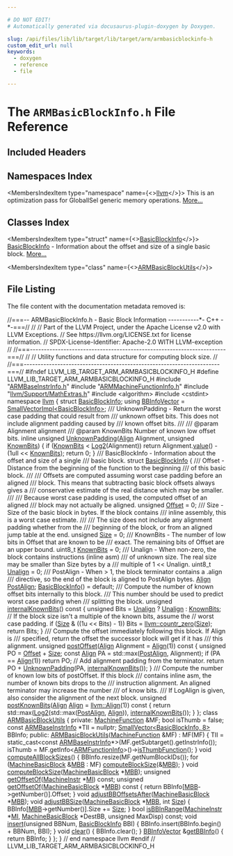 ```yaml
---

# DO NOT EDIT!
# Automatically generated via docusaurus-plugin-doxygen by Doxygen.

slug: /api/files/lib/lib/target/lib/target/arm/armbasicblockinfo-h
custom_edit_url: null
keywords:
  - doxygen
  - reference
  - file

---
```





# The `ARMBasicBlockInfo.h` File Reference

<DoxygenPage pluginConfig={pluginConfig}>



## Included Headers

<IncludesList>
<IncludesListItem
  filePath="ARMBaseInstrInfo.h"
  permalink="/docs/api/files/lib/lib/target/lib/target/arm/armbaseinstrinfo-h"
  isLocal="true" />
<IncludesListItem
  filePath="ARMMachineFunctionInfo.h"
  permalink="/docs/api/files/lib/lib/target/lib/target/arm/armmachinefunctioninfo-h"
  isLocal="true" />
<IncludesListItem
  filePath="llvm/Support/MathExtras.h"
  permalink="/docs/api/files/include/include/llvm/include/llvm/support/mathextras-h"
  isLocal="true" />
<IncludesListItem
  filePath="algorithm"
  permalink=""
  isLocal="false" />
<IncludesListItem
  filePath="cstdint"
  permalink=""
  isLocal="false" />
</IncludesList>

## Namespaces Index

<MembersIndex>

<MembersIndexItem
  type="namespace"
  name={<><a href="/docs/api/namespaces/llvm">llvm</a></>}>
This is an optimization pass for GlobalISel generic memory operations. <a href="/docs/api/namespaces/llvm/#details">More...</a>
</MembersIndexItem>

</MembersIndex>

## Classes Index

<MembersIndex>

<MembersIndexItem
  type="struct"
  name={<><a href="/docs/api/structs/llvm/basicblockinfo">BasicBlockInfo</a></>}>
<a href="/docs/api/structs/llvm/basicblockinfo">BasicBlockInfo</a> - Information about the offset and size of a single basic block. <a href="/docs/api/structs/llvm/basicblockinfo/#details">More...</a>
</MembersIndexItem>

<MembersIndexItem
  type="class"
  name={<><a href="/docs/api/classes/llvm/armbasicblockutils">ARMBasicBlockUtils</a></>}>
</MembersIndexItem>

</MembersIndex>


## File Listing

The file content with the documentation metadata removed is:

<ProgramListing>

<Link id="l00001" /><CodeLine lineNumber="1"><Highlight kind="comment">//===-- ARMBasicBlockInfo.h - Basic Block Information -----------&#42;- C++ -&#42;-===//</Highlight><Highlight kind="normal"></Highlight></CodeLine>
<Link id="l00002" /><CodeLine lineNumber="2"><Highlight kind="normal"></Highlight><Highlight kind="comment">//</Highlight><Highlight kind="normal"></Highlight></CodeLine>
<Link id="l00003" /><CodeLine lineNumber="3"><Highlight kind="normal"></Highlight><Highlight kind="comment">// Part of the LLVM Project, under the Apache License v2.0 with LLVM Exceptions.</Highlight><Highlight kind="normal"></Highlight></CodeLine>
<Link id="l00004" /><CodeLine lineNumber="4"><Highlight kind="normal"></Highlight><Highlight kind="comment">// See https://llvm.org/LICENSE.txt for license information.</Highlight><Highlight kind="normal"></Highlight></CodeLine>
<Link id="l00005" /><CodeLine lineNumber="5"><Highlight kind="normal"></Highlight><Highlight kind="comment">// SPDX-License-Identifier: Apache-2.0 WITH LLVM-exception</Highlight><Highlight kind="normal"></Highlight></CodeLine>
<Link id="l00006" /><CodeLine lineNumber="6"><Highlight kind="normal"></Highlight><Highlight kind="comment">//</Highlight><Highlight kind="normal"></Highlight></CodeLine>
<Link id="l00007" /><CodeLine lineNumber="7"><Highlight kind="normal"></Highlight><Highlight kind="comment">//===----------------------------------------------------------------------===//</Highlight><Highlight kind="normal"></Highlight></CodeLine>
<Link id="l00008" /><CodeLine lineNumber="8"><Highlight kind="normal"></Highlight><Highlight kind="comment">//</Highlight><Highlight kind="normal"></Highlight></CodeLine>
<Link id="l00009" /><CodeLine lineNumber="9"><Highlight kind="normal"></Highlight><Highlight kind="comment">// Utility functions and data structure for computing block size.</Highlight><Highlight kind="normal"></Highlight></CodeLine>
<Link id="l00010" /><CodeLine lineNumber="10"><Highlight kind="normal"></Highlight><Highlight kind="comment">//</Highlight><Highlight kind="normal"></Highlight></CodeLine>
<Link id="l00011" /><CodeLine lineNumber="11"><Highlight kind="normal"></Highlight><Highlight kind="comment">//===----------------------------------------------------------------------===//</Highlight><Highlight kind="normal"></Highlight></CodeLine>
<Link id="l00012" /><CodeLine lineNumber="12"><Highlight kind="normal"></Highlight></CodeLine>
<Link id="l00013" /><CodeLine lineNumber="13"><Highlight kind="normal"></Highlight><Highlight kind="preprocessor">#ifndef LLVM&#95;LIB&#95;TARGET&#95;ARM&#95;ARMBASICBLOCKINFO&#95;H</Highlight><Highlight kind="normal"></Highlight></CodeLine>
<Link id="l00014" /><CodeLine lineNumber="14"><Highlight kind="normal"></Highlight><Highlight kind="preprocessor">#define LLVM&#95;LIB&#95;TARGET&#95;ARM&#95;ARMBASICBLOCKINFO&#95;H</Highlight><Highlight kind="normal"></Highlight></CodeLine>
<Link id="l00015" /><CodeLine lineNumber="15"><Highlight kind="normal"></Highlight></CodeLine>
<Link id="l00016" /><CodeLine lineNumber="16"><Highlight kind="normal"></Highlight><Highlight kind="preprocessor">#include &quot;<a href="/docs/api/files/lib/lib/target/lib/target/arm/armbaseinstrinfo-h">ARMBaseInstrInfo.h</a>&quot;</Highlight><Highlight kind="normal"></Highlight></CodeLine>
<Link id="l00017" /><CodeLine lineNumber="17"><Highlight kind="normal"></Highlight><Highlight kind="preprocessor">#include &quot;<a href="/docs/api/files/lib/lib/target/lib/target/arm/armmachinefunctioninfo-h">ARMMachineFunctionInfo.h</a>&quot;</Highlight><Highlight kind="normal"></Highlight></CodeLine>
<Link id="l00018" /><CodeLine lineNumber="18"><Highlight kind="normal"></Highlight><Highlight kind="preprocessor">#include &quot;<a href="/docs/api/files/include/include/llvm/include/llvm/support/mathextras-h">llvm/Support/MathExtras.h</a>&quot;</Highlight><Highlight kind="normal"></Highlight></CodeLine>
<Link id="l00019" /><CodeLine lineNumber="19"><Highlight kind="normal"></Highlight><Highlight kind="preprocessor">#include &lt;algorithm&gt;</Highlight><Highlight kind="normal"></Highlight></CodeLine>
<Link id="l00020" /><CodeLine lineNumber="20"><Highlight kind="normal"></Highlight><Highlight kind="preprocessor">#include &lt;cstdint&gt;</Highlight><Highlight kind="normal"></Highlight></CodeLine>
<Link id="l00021" /><CodeLine lineNumber="21"><Highlight kind="normal"></Highlight></CodeLine>
<Link id="l00022" /><CodeLine lineNumber="22"><Highlight kind="normal"></Highlight><Highlight kind="keyword">namespace </Highlight><Highlight kind="normal"><a href="/docs/api/namespaces/llvm">llvm</a> &#123;</Highlight></CodeLine>
<Link id="l00023" /><CodeLine lineNumber="23"><Highlight kind="normal"></Highlight></CodeLine>
<Link id="l00024" /><CodeLine lineNumber="24"><Highlight kind="normal"></Highlight><Highlight kind="keyword">struct </Highlight><Highlight kind="normal"><a href="/docs/api/structs/llvm/basicblockinfo">BasicBlockInfo</a>;</Highlight></CodeLine>
<Link id="l00025" /><CodeLine lineNumber="25" lineLink="/docs/api/namespaces/llvm/#ad73672265cf2227fb29130e76b73cb3f"><Highlight kind="normal"></Highlight><Highlight kind="keyword">using </Highlight><Highlight kind="normal"><a href="/docs/api/namespaces/llvm/#ad73672265cf2227fb29130e76b73cb3f">BBInfoVector</a> = <a href="/docs/api/classes/llvm/smallvectorimpl">SmallVectorImpl&lt;BasicBlockInfo&gt;</a>;</Highlight></CodeLine>
<Link id="l00026" /><CodeLine lineNumber="26"><Highlight kind="normal"></Highlight><Highlight kind="comment"></Highlight></CodeLine>
<Link id="l00027" /><CodeLine lineNumber="27"><Highlight kind="comment">/// UnknownPadding - Return the worst case padding that could result from</Highlight></CodeLine>
<Link id="l00028" /><CodeLine lineNumber="28"><Highlight kind="comment">/// unknown offset bits.  This does not include alignment padding caused by</Highlight></CodeLine>
<Link id="l00029" /><CodeLine lineNumber="29"><Highlight kind="comment">/// known offset bits.</Highlight></CodeLine>
<Link id="l00030" /><CodeLine lineNumber="30"><Highlight kind="comment">///</Highlight></CodeLine>
<Link id="l00031" /><CodeLine lineNumber="31"><Highlight kind="comment">/// @param Alignment alignment</Highlight></CodeLine>
<Link id="l00032" /><CodeLine lineNumber="32"><Highlight kind="comment">/// @param KnownBits Number of known low offset bits.</Highlight><Highlight kind="normal"></Highlight></CodeLine>
<Link id="l00033" /><CodeLine lineNumber="33" lineLink="/docs/api/namespaces/llvm/#aca36878e37b708e22ace80dececead61"><Highlight kind="normal"></Highlight><Highlight kind="keyword">inline</Highlight><Highlight kind="normal"> </Highlight><Highlight kind="keywordtype">unsigned</Highlight><Highlight kind="normal"> <a href="/docs/api/namespaces/llvm/#aca36878e37b708e22ace80dececead61">UnknownPadding</a>(<a href="/docs/api/structs/llvm/align">Align</a> Alignment, </Highlight><Highlight kind="keywordtype">unsigned</Highlight><Highlight kind="normal"> <a href="/docs/api/structs/llvm/knownbits">KnownBits</a>) &#123;</Highlight></CodeLine>
<Link id="l00034" /><CodeLine lineNumber="34"><Highlight kind="normal">  </Highlight><Highlight kind="keywordflow">if</Highlight><Highlight kind="normal"> (<a href="/docs/api/structs/llvm/knownbits">KnownBits</a> &lt; <a href="/docs/api/namespaces/llvm/#ad82de9da62635df78a534de0f16c1129">Log2</a>(Alignment))</Highlight></CodeLine>
<Link id="l00035" /><CodeLine lineNumber="35"><Highlight kind="normal">    </Highlight><Highlight kind="keywordflow">return</Highlight><Highlight kind="normal"> Alignment.<a href="/docs/api/structs/llvm/align/#a80735739b49cf97a491922c8f9af2cc1">value</a>() - (1ull &lt;&lt; <a href="/docs/api/structs/llvm/knownbits">KnownBits</a>);</Highlight></CodeLine>
<Link id="l00036" /><CodeLine lineNumber="36"><Highlight kind="normal">  </Highlight><Highlight kind="keywordflow">return</Highlight><Highlight kind="normal"> 0;</Highlight></CodeLine>
<Link id="l00037" /><CodeLine lineNumber="37"><Highlight kind="normal">&#125;</Highlight></CodeLine>
<Link id="l00038" /><CodeLine lineNumber="38"><Highlight kind="normal"></Highlight><Highlight kind="comment"></Highlight></CodeLine>
<Link id="l00039" /><CodeLine lineNumber="39"><Highlight kind="comment">/// BasicBlockInfo - Information about the offset and size of a single</Highlight></CodeLine>
<Link id="l00040" /><CodeLine lineNumber="40"><Highlight kind="comment">/// basic block.</Highlight><Highlight kind="normal"></Highlight></CodeLine>
<Link id="l00041" /><CodeLine lineNumber="41" lineLink="/docs/api/structs/llvm/basicblockinfo"><Highlight kind="normal"></Highlight><Highlight kind="keyword">struct </Highlight><Highlight kind="normal"><a href="/docs/api/structs/llvm/basicblockinfo/#a6fec3f0b886c81f10897cccfba57e904">BasicBlockInfo</a> &#123;</Highlight><Highlight kind="comment"></Highlight></CodeLine>
<Link id="l00042" /><CodeLine lineNumber="42"><Highlight kind="comment">  /// Offset - Distance from the beginning of the function to the beginning</Highlight></CodeLine>
<Link id="l00043" /><CodeLine lineNumber="43"><Highlight kind="comment">  /// of this basic block.</Highlight></CodeLine>
<Link id="l00044" /><CodeLine lineNumber="44"><Highlight kind="comment">  ///</Highlight></CodeLine>
<Link id="l00045" /><CodeLine lineNumber="45"><Highlight kind="comment">  /// Offsets are computed assuming worst case padding before an aligned</Highlight></CodeLine>
<Link id="l00046" /><CodeLine lineNumber="46"><Highlight kind="comment">  /// block. This means that subtracting basic block offsets always gives a</Highlight></CodeLine>
<Link id="l00047" /><CodeLine lineNumber="47"><Highlight kind="comment">  /// conservative estimate of the real distance which may be smaller.</Highlight></CodeLine>
<Link id="l00048" /><CodeLine lineNumber="48"><Highlight kind="comment">  ///</Highlight></CodeLine>
<Link id="l00049" /><CodeLine lineNumber="49"><Highlight kind="comment">  /// Because worst case padding is used, the computed offset of an aligned</Highlight></CodeLine>
<Link id="l00050" /><CodeLine lineNumber="50"><Highlight kind="comment">  /// block may not actually be aligned.</Highlight><Highlight kind="normal"></Highlight></CodeLine>
<Link id="l00051" /><CodeLine lineNumber="51" lineLink="/docs/api/structs/llvm/basicblockinfo/#acadf079e9232969cd61ca5744b10dd16"><Highlight kind="normal">  </Highlight><Highlight kind="keywordtype">unsigned</Highlight><Highlight kind="normal"> <a href="/docs/api/structs/llvm/basicblockinfo/#acadf079e9232969cd61ca5744b10dd16">Offset</a> = 0;</Highlight></CodeLine>
<Link id="l00052" /><CodeLine lineNumber="52"><Highlight kind="normal"></Highlight><Highlight kind="comment"></Highlight></CodeLine>
<Link id="l00053" /><CodeLine lineNumber="53"><Highlight kind="comment">  /// Size - Size of the basic block in bytes.  If the block contains</Highlight></CodeLine>
<Link id="l00054" /><CodeLine lineNumber="54"><Highlight kind="comment">  /// inline assembly, this is a worst case estimate.</Highlight></CodeLine>
<Link id="l00055" /><CodeLine lineNumber="55"><Highlight kind="comment">  ///</Highlight></CodeLine>
<Link id="l00056" /><CodeLine lineNumber="56"><Highlight kind="comment">  /// The size does not include any alignment padding whether from the</Highlight></CodeLine>
<Link id="l00057" /><CodeLine lineNumber="57"><Highlight kind="comment">  /// beginning of the block, or from an aligned jump table at the end.</Highlight><Highlight kind="normal"></Highlight></CodeLine>
<Link id="l00058" /><CodeLine lineNumber="58" lineLink="/docs/api/structs/llvm/basicblockinfo/#a1b26f2a8fbde15592af8af3fb950d8fc"><Highlight kind="normal">  </Highlight><Highlight kind="keywordtype">unsigned</Highlight><Highlight kind="normal"> <a href="/docs/api/structs/llvm/basicblockinfo/#a1b26f2a8fbde15592af8af3fb950d8fc">Size</a> = 0;</Highlight></CodeLine>
<Link id="l00059" /><CodeLine lineNumber="59"><Highlight kind="normal"></Highlight><Highlight kind="comment"></Highlight></CodeLine>
<Link id="l00060" /><CodeLine lineNumber="60"><Highlight kind="comment">  /// KnownBits - The number of low bits in Offset that are known to be</Highlight></CodeLine>
<Link id="l00061" /><CodeLine lineNumber="61"><Highlight kind="comment">  /// exact.  The remaining bits of Offset are an upper bound.</Highlight><Highlight kind="normal"></Highlight></CodeLine>
<Link id="l00062" /><CodeLine lineNumber="62" lineLink="/docs/api/structs/llvm/basicblockinfo/#a57a9e20cafe54e922aeead667cdd73ff"><Highlight kind="normal">  uint8&#95;t <a href="/docs/api/structs/llvm/basicblockinfo/#a57a9e20cafe54e922aeead667cdd73ff">KnownBits</a> = 0;</Highlight></CodeLine>
<Link id="l00063" /><CodeLine lineNumber="63"><Highlight kind="normal"></Highlight><Highlight kind="comment"></Highlight></CodeLine>
<Link id="l00064" /><CodeLine lineNumber="64"><Highlight kind="comment">  /// Unalign - When non-zero, the block contains instructions (inline asm)</Highlight></CodeLine>
<Link id="l00065" /><CodeLine lineNumber="65"><Highlight kind="comment">  /// of unknown size.  The real size may be smaller than Size bytes by a</Highlight></CodeLine>
<Link id="l00066" /><CodeLine lineNumber="66"><Highlight kind="comment">  /// multiple of 1 &lt;&lt; Unalign.</Highlight><Highlight kind="normal"></Highlight></CodeLine>
<Link id="l00067" /><CodeLine lineNumber="67" lineLink="/docs/api/structs/llvm/basicblockinfo/#aadef2620c9e7d116fda27a2d9edbd125"><Highlight kind="normal">  uint8&#95;t <a href="/docs/api/structs/llvm/basicblockinfo/#aadef2620c9e7d116fda27a2d9edbd125">Unalign</a> = 0;</Highlight></CodeLine>
<Link id="l00068" /><CodeLine lineNumber="68"><Highlight kind="normal"></Highlight><Highlight kind="comment"></Highlight></CodeLine>
<Link id="l00069" /><CodeLine lineNumber="69"><Highlight kind="comment">  /// PostAlign - When &gt; 1, the block terminator contains a .align</Highlight></CodeLine>
<Link id="l00070" /><CodeLine lineNumber="70"><Highlight kind="comment">  /// directive, so the end of the block is aligned to PostAlign bytes.</Highlight><Highlight kind="normal"></Highlight></CodeLine>
<Link id="l00071" /><CodeLine lineNumber="71" lineLink="/docs/api/structs/llvm/basicblockinfo/#a3322f1dcf981856028e4ec195de0024d"><Highlight kind="normal">  <a href="/docs/api/structs/llvm/align">Align</a> <a href="/docs/api/structs/llvm/basicblockinfo/#a3322f1dcf981856028e4ec195de0024d">PostAlign</a>;</Highlight></CodeLine>
<Link id="l00072" /><CodeLine lineNumber="72"><Highlight kind="normal"></Highlight></CodeLine>
<Link id="l00073" /><CodeLine lineNumber="73" lineLink="/docs/api/structs/llvm/basicblockinfo/#a6fec3f0b886c81f10897cccfba57e904"><Highlight kind="normal">  <a href="/docs/api/structs/llvm/basicblockinfo/#a6fec3f0b886c81f10897cccfba57e904">BasicBlockInfo</a>() = </Highlight><Highlight kind="keywordflow">default</Highlight><Highlight kind="normal">;</Highlight></CodeLine>
<Link id="l00074" /><CodeLine lineNumber="74"><Highlight kind="normal"></Highlight><Highlight kind="comment"></Highlight></CodeLine>
<Link id="l00075" /><CodeLine lineNumber="75"><Highlight kind="comment">  /// Compute the number of known offset bits internally to this block.</Highlight></CodeLine>
<Link id="l00076" /><CodeLine lineNumber="76"><Highlight kind="comment">  /// This number should be used to predict worst case padding when</Highlight></CodeLine>
<Link id="l00077" /><CodeLine lineNumber="77"><Highlight kind="comment">  /// splitting the block.</Highlight><Highlight kind="normal"></Highlight></CodeLine>
<Link id="l00078" /><CodeLine lineNumber="78" lineLink="/docs/api/structs/llvm/basicblockinfo/#a5f264104cc3a87ed07dd196d281ccd2c"><Highlight kind="normal">  </Highlight><Highlight kind="keywordtype">unsigned</Highlight><Highlight kind="normal"> <a href="/docs/api/structs/llvm/basicblockinfo/#a5f264104cc3a87ed07dd196d281ccd2c">internalKnownBits</a>()</Highlight><Highlight kind="keyword"> const </Highlight><Highlight kind="normal">&#123;</Highlight></CodeLine>
<Link id="l00079" /><CodeLine lineNumber="79"><Highlight kind="normal">    </Highlight><Highlight kind="keywordtype">unsigned</Highlight><Highlight kind="normal"> Bits = <a href="/docs/api/structs/llvm/basicblockinfo/#aadef2620c9e7d116fda27a2d9edbd125">Unalign</a> ? <a href="/docs/api/structs/llvm/basicblockinfo/#aadef2620c9e7d116fda27a2d9edbd125">Unalign</a> : <a href="/docs/api/structs/llvm/basicblockinfo/#a57a9e20cafe54e922aeead667cdd73ff">KnownBits</a>;</Highlight></CodeLine>
<Link id="l00080" /><CodeLine lineNumber="80"><Highlight kind="normal">    </Highlight><Highlight kind="comment">// If the block size isn&#39;t a multiple of the known bits, assume the</Highlight><Highlight kind="normal"></Highlight></CodeLine>
<Link id="l00081" /><CodeLine lineNumber="81"><Highlight kind="normal">    </Highlight><Highlight kind="comment">// worst case padding.</Highlight><Highlight kind="normal"></Highlight></CodeLine>
<Link id="l00082" /><CodeLine lineNumber="82"><Highlight kind="normal">    </Highlight><Highlight kind="keywordflow">if</Highlight><Highlight kind="normal"> (<a href="/docs/api/structs/llvm/basicblockinfo/#a1b26f2a8fbde15592af8af3fb950d8fc">Size</a> &amp; ((1u &lt;&lt; Bits) - 1))</Highlight></CodeLine>
<Link id="l00083" /><CodeLine lineNumber="83"><Highlight kind="normal">      Bits = <a href="/docs/api/namespaces/llvm/#a57d2f9ee99e9e68cff564d0d579c8163">llvm::countr&#95;zero</a>(<a href="/docs/api/structs/llvm/basicblockinfo/#a1b26f2a8fbde15592af8af3fb950d8fc">Size</a>);</Highlight></CodeLine>
<Link id="l00084" /><CodeLine lineNumber="84"><Highlight kind="normal">    </Highlight><Highlight kind="keywordflow">return</Highlight><Highlight kind="normal"> Bits;</Highlight></CodeLine>
<Link id="l00085" /><CodeLine lineNumber="85"><Highlight kind="normal">  &#125;</Highlight></CodeLine>
<Link id="l00086" /><CodeLine lineNumber="86"><Highlight kind="normal"></Highlight><Highlight kind="comment"></Highlight></CodeLine>
<Link id="l00087" /><CodeLine lineNumber="87"><Highlight kind="comment">  /// Compute the offset immediately following this block.  If Align is</Highlight></CodeLine>
<Link id="l00088" /><CodeLine lineNumber="88"><Highlight kind="comment">  /// specified, return the offset the successor block will get if it has</Highlight></CodeLine>
<Link id="l00089" /><CodeLine lineNumber="89"><Highlight kind="comment">  /// this alignment.</Highlight><Highlight kind="normal"></Highlight></CodeLine>
<Link id="l00090" /><CodeLine lineNumber="90" lineLink="/docs/api/structs/llvm/basicblockinfo/#a96d35759d0115509c273fbdfd8fe011a"><Highlight kind="normal">  </Highlight><Highlight kind="keywordtype">unsigned</Highlight><Highlight kind="normal"> <a href="/docs/api/structs/llvm/basicblockinfo/#a96d35759d0115509c273fbdfd8fe011a">postOffset</a>(<a href="/docs/api/structs/llvm/align">Align</a> Alignment = <a href="/docs/api/structs/llvm/align">Align</a>(1))</Highlight><Highlight kind="keyword"> const </Highlight><Highlight kind="normal">&#123;</Highlight></CodeLine>
<Link id="l00091" /><CodeLine lineNumber="91"><Highlight kind="normal">    </Highlight><Highlight kind="keywordtype">unsigned</Highlight><Highlight kind="normal"> PO = <a href="/docs/api/structs/llvm/basicblockinfo/#acadf079e9232969cd61ca5744b10dd16">Offset</a> + <a href="/docs/api/structs/llvm/basicblockinfo/#a1b26f2a8fbde15592af8af3fb950d8fc">Size</a>;</Highlight></CodeLine>
<Link id="l00092" /><CodeLine lineNumber="92"><Highlight kind="normal">    </Highlight><Highlight kind="keyword">const</Highlight><Highlight kind="normal"> <a href="/docs/api/structs/llvm/align">Align</a> PA = std::max(<a href="/docs/api/structs/llvm/basicblockinfo/#a3322f1dcf981856028e4ec195de0024d">PostAlign</a>, Alignment);</Highlight></CodeLine>
<Link id="l00093" /><CodeLine lineNumber="93"><Highlight kind="normal">    </Highlight><Highlight kind="keywordflow">if</Highlight><Highlight kind="normal"> (PA == <a href="/docs/api/structs/llvm/align">Align</a>(1))</Highlight></CodeLine>
<Link id="l00094" /><CodeLine lineNumber="94"><Highlight kind="normal">      </Highlight><Highlight kind="keywordflow">return</Highlight><Highlight kind="normal"> PO;</Highlight></CodeLine>
<Link id="l00095" /><CodeLine lineNumber="95"><Highlight kind="normal">    </Highlight><Highlight kind="comment">// Add alignment padding from the terminator.</Highlight><Highlight kind="normal"></Highlight></CodeLine>
<Link id="l00096" /><CodeLine lineNumber="96"><Highlight kind="normal">    </Highlight><Highlight kind="keywordflow">return</Highlight><Highlight kind="normal"> PO + <a href="/docs/api/namespaces/llvm/#aca36878e37b708e22ace80dececead61">UnknownPadding</a>(PA, <a href="/docs/api/structs/llvm/basicblockinfo/#a5f264104cc3a87ed07dd196d281ccd2c">internalKnownBits</a>());</Highlight></CodeLine>
<Link id="l00097" /><CodeLine lineNumber="97"><Highlight kind="normal">  &#125;</Highlight></CodeLine>
<Link id="l00098" /><CodeLine lineNumber="98"><Highlight kind="normal"></Highlight><Highlight kind="comment"></Highlight></CodeLine>
<Link id="l00099" /><CodeLine lineNumber="99"><Highlight kind="comment">  /// Compute the number of known low bits of postOffset.  If this block</Highlight></CodeLine>
<Link id="l00100" /><CodeLine lineNumber="100"><Highlight kind="comment">  /// contains inline asm, the number of known bits drops to the</Highlight></CodeLine>
<Link id="l00101" /><CodeLine lineNumber="101"><Highlight kind="comment">  /// instruction alignment.  An aligned terminator may increase the number</Highlight></CodeLine>
<Link id="l00102" /><CodeLine lineNumber="102"><Highlight kind="comment">  /// of know bits.</Highlight></CodeLine>
<Link id="l00103" /><CodeLine lineNumber="103"><Highlight kind="comment">  /// If LogAlign is given, also consider the alignment of the next block.</Highlight><Highlight kind="normal"></Highlight></CodeLine>
<Link id="l00104" /><CodeLine lineNumber="104" lineLink="/docs/api/structs/llvm/basicblockinfo/#a9fcaddb16aceac174b38bb7bc118bdfe"><Highlight kind="normal">  </Highlight><Highlight kind="keywordtype">unsigned</Highlight><Highlight kind="normal"> <a href="/docs/api/structs/llvm/basicblockinfo/#a9fcaddb16aceac174b38bb7bc118bdfe">postKnownBits</a>(<a href="/docs/api/structs/llvm/align">Align</a> <a href="/docs/api/structs/llvm/align">Align</a> = <a href="/docs/api/structs/llvm/align">llvm::Align</a>(1))</Highlight><Highlight kind="keyword"> const </Highlight><Highlight kind="normal">&#123;</Highlight></CodeLine>
<Link id="l00105" /><CodeLine lineNumber="105"><Highlight kind="normal">    </Highlight><Highlight kind="keywordflow">return</Highlight><Highlight kind="normal"> std::max(<a href="/docs/api/namespaces/llvm/#ad82de9da62635df78a534de0f16c1129">Log2</a>(std::max(<a href="/docs/api/structs/llvm/basicblockinfo/#a3322f1dcf981856028e4ec195de0024d">PostAlign</a>, <a href="/docs/api/structs/llvm/align">Align</a>)), <a href="/docs/api/structs/llvm/basicblockinfo/#a5f264104cc3a87ed07dd196d281ccd2c">internalKnownBits</a>());</Highlight></CodeLine>
<Link id="l00106" /><CodeLine lineNumber="106"><Highlight kind="normal">  &#125;</Highlight></CodeLine>
<Link id="l00107" /><CodeLine lineNumber="107"><Highlight kind="normal">&#125;;</Highlight></CodeLine>
<Link id="l00108" /><CodeLine lineNumber="108"><Highlight kind="normal"></Highlight></CodeLine>
<Link id="l00109" /><CodeLine lineNumber="109" lineLink="/docs/api/classes/llvm/armbasicblockutils"><Highlight kind="normal"></Highlight><Highlight kind="keyword">class </Highlight><Highlight kind="normal"><a href="/docs/api/classes/llvm/armbasicblockutils/#a30438a933b1bbb29fb5fadf530bd4901">ARMBasicBlockUtils</a> &#123;</Highlight></CodeLine>
<Link id="l00110" /><CodeLine lineNumber="110"><Highlight kind="normal"></Highlight></CodeLine>
<Link id="l00111" /><CodeLine lineNumber="111"><Highlight kind="normal"></Highlight><Highlight kind="keyword">private</Highlight><Highlight kind="normal">:</Highlight></CodeLine>
<Link id="l00112" /><CodeLine lineNumber="112"><Highlight kind="normal">  <a href="/docs/api/classes/llvm/machinefunction">MachineFunction</a> &amp;MF;</Highlight></CodeLine>
<Link id="l00113" /><CodeLine lineNumber="113"><Highlight kind="normal">  </Highlight><Highlight kind="keywordtype">bool</Highlight><Highlight kind="normal"> isThumb = </Highlight><Highlight kind="keyword">false</Highlight><Highlight kind="normal">;</Highlight></CodeLine>
<Link id="l00114" /><CodeLine lineNumber="114"><Highlight kind="normal">  </Highlight><Highlight kind="keyword">const</Highlight><Highlight kind="normal"> <a href="/docs/api/classes/llvm/armbaseinstrinfo">ARMBaseInstrInfo</a> &#42;TII = </Highlight><Highlight kind="keyword">nullptr</Highlight><Highlight kind="normal">;</Highlight></CodeLine>
<Link id="l00115" /><CodeLine lineNumber="115"><Highlight kind="normal">  <a href="/docs/api/classes/llvm/smallvector">SmallVector&lt;BasicBlockInfo, 8&gt;</a> BBInfo;</Highlight></CodeLine>
<Link id="l00116" /><CodeLine lineNumber="116"><Highlight kind="normal"></Highlight></CodeLine>
<Link id="l00117" /><CodeLine lineNumber="117"><Highlight kind="normal"></Highlight><Highlight kind="keyword">public</Highlight><Highlight kind="normal">:</Highlight></CodeLine>
<Link id="l00118" /><CodeLine lineNumber="118" lineLink="/docs/api/classes/llvm/armbasicblockutils/#a30438a933b1bbb29fb5fadf530bd4901"><Highlight kind="normal">  <a href="/docs/api/classes/llvm/armbasicblockutils/#a30438a933b1bbb29fb5fadf530bd4901">ARMBasicBlockUtils</a>(<a href="/docs/api/classes/llvm/machinefunction">MachineFunction</a> &amp;MF) : MF(MF) &#123;</Highlight></CodeLine>
<Link id="l00119" /><CodeLine lineNumber="119"><Highlight kind="normal">    TII =</Highlight></CodeLine>
<Link id="l00120" /><CodeLine lineNumber="120"><Highlight kind="normal">      </Highlight><Highlight kind="keyword">static&#95;cast&lt;</Highlight><Highlight kind="keyword">const </Highlight><Highlight kind="normal"><a href="/docs/api/classes/llvm/armbaseinstrinfo">ARMBaseInstrInfo</a>&#42;</Highlight><Highlight kind="keyword">&gt;</Highlight><Highlight kind="normal">(MF.getSubtarget().getInstrInfo());</Highlight></CodeLine>
<Link id="l00121" /><CodeLine lineNumber="121"><Highlight kind="normal">    isThumb = MF.getInfo&lt;<a href="/docs/api/classes/llvm/armfunctioninfo">ARMFunctionInfo</a>&gt;()-&gt;<a href="/docs/api/classes/llvm/armfunctioninfo/#a6c02973966a15241aedb2a1016de4ff3">isThumbFunction</a>();</Highlight></CodeLine>
<Link id="l00122" /><CodeLine lineNumber="122"><Highlight kind="normal">  &#125;</Highlight></CodeLine>
<Link id="l00123" /><CodeLine lineNumber="123"><Highlight kind="normal"></Highlight></CodeLine>
<Link id="l00124" /><CodeLine lineNumber="124" lineLink="/docs/api/classes/llvm/armbasicblockutils/#a6728f7e519285aa0b137d4fa40c9b733"><Highlight kind="normal">  </Highlight><Highlight kind="keywordtype">void</Highlight><Highlight kind="normal"> <a href="/docs/api/classes/llvm/armbasicblockutils/#a6728f7e519285aa0b137d4fa40c9b733">computeAllBlockSizes</a>() &#123;</Highlight></CodeLine>
<Link id="l00125" /><CodeLine lineNumber="125"><Highlight kind="normal">    BBInfo.resize(MF.getNumBlockIDs());</Highlight></CodeLine>
<Link id="l00126" /><CodeLine lineNumber="126"><Highlight kind="normal">    </Highlight><Highlight kind="keywordflow">for</Highlight><Highlight kind="normal"> (<a href="/docs/api/classes/llvm/machinebasicblock">MachineBasicBlock</a> &amp;<a href="/docs/api/files/lib/lib/target/lib/target/arm/armslshardening-cpp/#a5958512eae2979bd2eb383977996a600">MBB</a> : MF)</Highlight></CodeLine>
<Link id="l00127" /><CodeLine lineNumber="127"><Highlight kind="normal">      <a href="/docs/api/classes/llvm/armbasicblockutils/#a96fd72530daba07f5a05b8f467d2cf14">computeBlockSize</a>(&amp;<a href="/docs/api/files/lib/lib/target/lib/target/arm/armslshardening-cpp/#a5958512eae2979bd2eb383977996a600">MBB</a>);</Highlight></CodeLine>
<Link id="l00128" /><CodeLine lineNumber="128"><Highlight kind="normal">  &#125;</Highlight></CodeLine>
<Link id="l00129" /><CodeLine lineNumber="129"><Highlight kind="normal"></Highlight></CodeLine>
<Link id="l00130" /><CodeLine lineNumber="130"><Highlight kind="normal">  </Highlight><Highlight kind="keywordtype">void</Highlight><Highlight kind="normal"> <a href="/docs/api/classes/llvm/armbasicblockutils/#a96fd72530daba07f5a05b8f467d2cf14">computeBlockSize</a>(<a href="/docs/api/classes/llvm/machinebasicblock">MachineBasicBlock</a> &#42;<a href="/docs/api/files/lib/lib/target/lib/target/arm/armslshardening-cpp/#a5958512eae2979bd2eb383977996a600">MBB</a>);</Highlight></CodeLine>
<Link id="l00131" /><CodeLine lineNumber="131"><Highlight kind="normal"></Highlight></CodeLine>
<Link id="l00132" /><CodeLine lineNumber="132"><Highlight kind="normal">  </Highlight><Highlight kind="keywordtype">unsigned</Highlight><Highlight kind="normal"> <a href="/docs/api/classes/llvm/armbasicblockutils/#ac892cf3d96fe5e728db657b6e02932f0">getOffsetOf</a>(<a href="/docs/api/classes/llvm/machineinstr">MachineInstr</a> &#42;<a href="/docs/api/files/lib/lib/codegen/lib/codegen/globalisel/irtranslator-cpp/#abe44dfdea65b4f7e11e0a608ab708b76">MI</a>) </Highlight><Highlight kind="keyword">const</Highlight><Highlight kind="normal">;</Highlight></CodeLine>
<Link id="l00133" /><CodeLine lineNumber="133"><Highlight kind="normal"></Highlight></CodeLine>
<Link id="l00134" /><CodeLine lineNumber="134" lineLink="/docs/api/classes/llvm/armbasicblockutils/#ab9c8f5eec9dcb55ca17590e219405517"><Highlight kind="normal">  </Highlight><Highlight kind="keywordtype">unsigned</Highlight><Highlight kind="normal"> <a href="/docs/api/classes/llvm/armbasicblockutils/#ab9c8f5eec9dcb55ca17590e219405517">getOffsetOf</a>(<a href="/docs/api/classes/llvm/machinebasicblock">MachineBasicBlock</a> &#42;<a href="/docs/api/files/lib/lib/target/lib/target/arm/armslshardening-cpp/#a5958512eae2979bd2eb383977996a600">MBB</a>)</Highlight><Highlight kind="keyword"> const </Highlight><Highlight kind="normal">&#123;</Highlight></CodeLine>
<Link id="l00135" /><CodeLine lineNumber="135"><Highlight kind="normal">    </Highlight><Highlight kind="keywordflow">return</Highlight><Highlight kind="normal"> BBInfo&#91;<a href="/docs/api/files/lib/lib/target/lib/target/arm/armslshardening-cpp/#a5958512eae2979bd2eb383977996a600">MBB</a>-&gt;getNumber()&#93;.Offset;</Highlight></CodeLine>
<Link id="l00136" /><CodeLine lineNumber="136"><Highlight kind="normal">  &#125;</Highlight></CodeLine>
<Link id="l00137" /><CodeLine lineNumber="137"><Highlight kind="normal"></Highlight></CodeLine>
<Link id="l00138" /><CodeLine lineNumber="138"><Highlight kind="normal">  </Highlight><Highlight kind="keywordtype">void</Highlight><Highlight kind="normal"> <a href="/docs/api/classes/llvm/armbasicblockutils/#a918dbb418e1069f7afe1d321cd5547c0">adjustBBOffsetsAfter</a>(<a href="/docs/api/classes/llvm/machinebasicblock">MachineBasicBlock</a> &#42;<a href="/docs/api/files/lib/lib/target/lib/target/arm/armslshardening-cpp/#a5958512eae2979bd2eb383977996a600">MBB</a>);</Highlight></CodeLine>
<Link id="l00139" /><CodeLine lineNumber="139"><Highlight kind="normal"></Highlight></CodeLine>
<Link id="l00140" /><CodeLine lineNumber="140" lineLink="/docs/api/classes/llvm/armbasicblockutils/#afd838670bb3c5d093752eab72decef2a"><Highlight kind="normal">  </Highlight><Highlight kind="keywordtype">void</Highlight><Highlight kind="normal"> <a href="/docs/api/classes/llvm/armbasicblockutils/#afd838670bb3c5d093752eab72decef2a">adjustBBSize</a>(<a href="/docs/api/classes/llvm/machinebasicblock">MachineBasicBlock</a> &#42;<a href="/docs/api/files/lib/lib/target/lib/target/arm/armslshardening-cpp/#a5958512eae2979bd2eb383977996a600">MBB</a>, </Highlight><Highlight kind="keywordtype">int</Highlight><Highlight kind="normal"> <a href="/docs/api/files/lib/lib/analysis/inlineorder-cpp/#a7ee6f0cb51c3b9056199e9a0001fe8c3a6f6cb72d544962fa333e2e34ce64f719">Size</a>) &#123;</Highlight></CodeLine>
<Link id="l00141" /><CodeLine lineNumber="141"><Highlight kind="normal">    BBInfo&#91;<a href="/docs/api/files/lib/lib/target/lib/target/arm/armslshardening-cpp/#a5958512eae2979bd2eb383977996a600">MBB</a>-&gt;getNumber()&#93;.Size += <a href="/docs/api/files/lib/lib/analysis/inlineorder-cpp/#a7ee6f0cb51c3b9056199e9a0001fe8c3a6f6cb72d544962fa333e2e34ce64f719">Size</a>;</Highlight></CodeLine>
<Link id="l00142" /><CodeLine lineNumber="142"><Highlight kind="normal">  &#125;</Highlight></CodeLine>
<Link id="l00143" /><CodeLine lineNumber="143"><Highlight kind="normal"></Highlight></CodeLine>
<Link id="l00144" /><CodeLine lineNumber="144"><Highlight kind="normal">  </Highlight><Highlight kind="keywordtype">bool</Highlight><Highlight kind="normal"> <a href="/docs/api/classes/llvm/armbasicblockutils/#a1744b6aaacbb052e862e88903ded5956">isBBInRange</a>(<a href="/docs/api/classes/llvm/machineinstr">MachineInstr</a> &#42;<a href="/docs/api/files/lib/lib/codegen/lib/codegen/globalisel/irtranslator-cpp/#abe44dfdea65b4f7e11e0a608ab708b76">MI</a>, <a href="/docs/api/classes/llvm/machinebasicblock">MachineBasicBlock</a> &#42;DestBB,</Highlight></CodeLine>
<Link id="l00145" /><CodeLine lineNumber="145"><Highlight kind="normal">                   </Highlight><Highlight kind="keywordtype">unsigned</Highlight><Highlight kind="normal"> MaxDisp) </Highlight><Highlight kind="keyword">const</Highlight><Highlight kind="normal">;</Highlight></CodeLine>
<Link id="l00146" /><CodeLine lineNumber="146"><Highlight kind="normal"></Highlight></CodeLine>
<Link id="l00147" /><CodeLine lineNumber="147" lineLink="/docs/api/classes/llvm/armbasicblockutils/#a6d4714c1f8f356b2b3a898c121ec3109"><Highlight kind="normal">  </Highlight><Highlight kind="keywordtype">void</Highlight><Highlight kind="normal"> <a href="/docs/api/classes/llvm/armbasicblockutils/#a6d4714c1f8f356b2b3a898c121ec3109">insert</a>(</Highlight><Highlight kind="keywordtype">unsigned</Highlight><Highlight kind="normal"> BBNum, <a href="/docs/api/structs/llvm/basicblockinfo">BasicBlockInfo</a> BBI) &#123;</Highlight></CodeLine>
<Link id="l00148" /><CodeLine lineNumber="148"><Highlight kind="normal">    BBInfo.insert(BBInfo.begin() + BBNum, BBI);</Highlight></CodeLine>
<Link id="l00149" /><CodeLine lineNumber="149"><Highlight kind="normal">  &#125;</Highlight></CodeLine>
<Link id="l00150" /><CodeLine lineNumber="150"><Highlight kind="normal"></Highlight></CodeLine>
<Link id="l00151" /><CodeLine lineNumber="151" lineLink="/docs/api/classes/llvm/armbasicblockutils/#ad64086373db12822964345cdd4d08dc4"><Highlight kind="normal">  </Highlight><Highlight kind="keywordtype">void</Highlight><Highlight kind="normal"> <a href="/docs/api/classes/llvm/armbasicblockutils/#ad64086373db12822964345cdd4d08dc4">clear</a>() &#123; BBInfo.clear(); &#125;</Highlight></CodeLine>
<Link id="l00152" /><CodeLine lineNumber="152"><Highlight kind="normal"></Highlight></CodeLine>
<Link id="l00153" /><CodeLine lineNumber="153" lineLink="/docs/api/classes/llvm/armbasicblockutils/#ad4768325fa3099e4087616653e93134b"><Highlight kind="normal">  <a href="/docs/api/namespaces/llvm/#ad73672265cf2227fb29130e76b73cb3f">BBInfoVector</a> &amp;<a href="/docs/api/classes/llvm/armbasicblockutils/#ad4768325fa3099e4087616653e93134b">getBBInfo</a>() &#123; </Highlight><Highlight kind="keywordflow">return</Highlight><Highlight kind="normal"> BBInfo; &#125;</Highlight></CodeLine>
<Link id="l00154" /><CodeLine lineNumber="154"><Highlight kind="normal"></Highlight></CodeLine>
<Link id="l00155" /><CodeLine lineNumber="155"><Highlight kind="normal">&#125;;</Highlight></CodeLine>
<Link id="l00156" /><CodeLine lineNumber="156"><Highlight kind="normal"></Highlight></CodeLine>
<Link id="l00157" /><CodeLine lineNumber="157"><Highlight kind="normal">&#125; </Highlight><Highlight kind="comment">// end namespace llvm</Highlight><Highlight kind="normal"></Highlight></CodeLine>
<Link id="l00158" /><CodeLine lineNumber="158"><Highlight kind="normal"></Highlight></CodeLine>
<Link id="l00159" /><CodeLine lineNumber="159"><Highlight kind="normal"></Highlight><Highlight kind="preprocessor">#endif </Highlight><Highlight kind="comment">// LLVM&#95;LIB&#95;TARGET&#95;ARM&#95;ARMBASICBLOCKINFO&#95;H</Highlight><Highlight kind="normal"></Highlight></CodeLine>

</ProgramListing>


</DoxygenPage>
